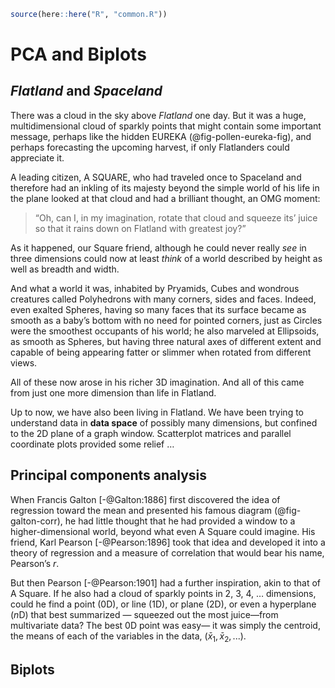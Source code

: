 ```r
source(here::here("R", "common.R"))
```

# PCA and Biplots {#sec-pca-biplot}

## _Flatland_ and _Spaceland_ {#sec-spaceland}

There was a cloud in the sky above _Flatland_ one day. But it was a huge, multidimensional cloud of sparkly points that might contain some important message, perhaps like the hidden EUREKA (@fig-pollen-eureka-fig), and perhaps forecasting the upcoming harvest,
if only Flatlanders could appreciate it. 

A leading citizen, A SQUARE, who had traveled once to 
Spaceland and therefore had an inkling of its majesty beyond the simple world of his life in the plane looked at that cloud and had a brilliant thought, an OMG moment:

> "Oh, can I, in my imagination, rotate that cloud and squeeze its' juice so that it rains down on Flatland with greatest joy?"

As it happened, our Square friend, although he could never really _see_ in three dimensions could now 
at least _think_ of a world described by height as well as breadth and width. 

And what a world it was, inhabited by
Pryamids, Cubes and wondrous creatures called Polyhedrons with many corners, sides and faces. Indeed, even exalted Spheres,
having so many faces that its surface became as smooth as a baby's bottom with no need for pointed corners, just as Circles were the smoothest occupants of his world;
he also marveled at Ellipsoids, as smooth as Spheres, but having three natural axes of different extent
and capable of being appearing fatter or slimmer when rotated from different views.

All of these now arose in his richer 3D imagination. 
And all of this came from just one more dimension than life in Flatland.

Up to now, we have also been living in Flatland. We have been trying to understand data in
**data space** of possibly many dimensions, but confined to the 2D plane of a graph window.
Scatterplot matrices and parallel coordinate plots provided some relief ...

## Principal components analysis {#sec-pca}

When Francis Galton [-@Galton:1886] first discovered the idea of regression toward the mean
and presented his famous diagram (@fig-galton-corr), he had little thought that he had provided a
window to a higher-dimensional world, beyond what even A Square could imagine. 
His friend, Karl Pearson [-@Pearson:1896] took that idea and developed it into a theory of
regression and a measure of correlation that would bear his name, Pearson's $r$.

But then Pearson [-@Pearson:1901] had a further inspiration, akin to that of A Square. 
If he also had a cloud of sparkly points in 2, 3, 4, ... dimensions, could he find a
point (0D), or line (1D), or plane (2D), or even a hyperplane ($n$D) that best summarized ---
squeezed out the most juice---from multivariate data?
The best 0D point was easy--- it was simply the centroid, the means of each of the
variables in the data, $(\bar{x}_1, \bar{x}_2, ...)$.



## Biplots {#sec-biplot}

